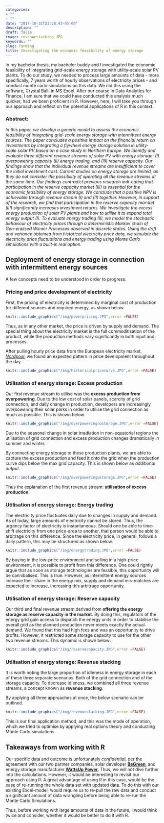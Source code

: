 ```yaml
---
categories:
- ""
- ""
date: "2017-10-31T21:28:43-05:00"
description: ""
draft: false
image: revenuestacking.JPG
keywords: ""
slug: farming
title: Investigating the economic feasibility of energy storage
---
```


In my bachelor thesis, my bachelor buddy and I investigated the economic feasibility of integrating grid-scale energy storage with utility-scale solar PV plants. To do our study, we needed to process large amounts of data - more specifically, 7 years worth of hourly observations of electricity prices - and conduct monte carlo simulations on this data. We did this using the software, Crystal Ball, in MS Excel. After our course in Data Analytics for Finance, I am sure that we could have conducted this analysis much quicker, had we been proficient in R. However, here, I will take you through our approach and reflect on the potential applications of R in this context.

### Abstract:
*In this paper, we develop a generic model to assess the economic feasibility of integrating grid-scale energy storage with intermittent energy sources. The paper concludes a positive impact on the financial return on investments by integrating a flywheel energy storage solution in utility-scale solar PV based on a case study in Northern Europe. We identify and evaluate three different revenue streams of solar PV with energy storage:*
*(I) overpowering capacity*
*(II) energy trading, and* 
*(III) reserve capacity.*
*Our findings show that the individual revenue streams are insufficient to cover the initial investment cost. Current studies on energy storage are limited, as they do not consider the possibility of operating all the revenue streams at the same time. Our findings contradict previous research indi-cating that participation in the reserve capacity market (III) is essential for the economic feasibility of energy storage. We conclude that a positive NPV is achievable through revenue stream (I) and (II) together. However, in support of the research, we find that participation in the reserve capacity mar-ket (III) significantly increases investment returns. We investigate the excess energy production of solar PV plants and how to utilise it to expand total energy output (I). To evaluate energy trading (II), we model the stochastic behaviour of electricity prices through a deterministic Markov chain of Gen-eralised Wiener Processes observed in discrete states. Using the drift and variance obtained from historical electricity price data, we simulate the electricity price fluctuations and energy trading using Monte Carlo simulations with a built-in real option.*

## Deployment of energy storage in connection with intermittent energy sources

A few concepts need to be understood in order to progress. 

### Pricing and price development of electricity

First, the pricing of electricity is determined by marginal cost of production for different sources and required energy, as shown below.

```r
knitr::include_graphics("/img/powerpricing.JPG",error =FALSE)
```

Thus, as in any other market, the price is driven by supply and demand. The special thing about the electricity market is the full commoditisation of the product, while the production methods vary significantly in both input and processes. 

After pulling hourly price data from the European electricity market, [*Nordpool*](https://www.nordpoolgroup.com/), we found an expected pattern in price development throughout the day.

```r
knitr::include_graphics("/img/historicalpricecurve.JPG",error =FALSE)
```

### Utilisation of energy storage: Excess production

Our first revenue stream to utilise was the **excess production from overpowering**. Due to the low cost of solar panels, scarcity of grid connection, and daily change in production, developers are increasingly *overpowering* their solar parks in order to utilise the grid connection as much as possible. This is shown below.

```r
knitr::include_graphics("/img/overpoweringnostorage.JPG",error =FALSE)
```

Due to the seasonal change in solar irradiation in non-equatorial regions the utilisation of grid connection and excess production changes dramatically in summer and winter.

By connecting energy storage to these production plants, we are able to capture the excess production and feed it onto the grid when the production curve dips below the max grid capacity. This is shown below as *additional output*.

```r
knitr::include_graphics("/img/overpoweringwstorage.JPG",error =FALSE)
```

Thus the explanation of the first revenue stream: **utilisation of excess production**.

### Utilisation of energy storage: Energy trading

The electricity price fluctuates daily due to changes in supply and demand. As of today, large amounts of electricity cannot be stored. Thus, the urgency factor of electricity is instantaneous. Should one be able to time-shift electricity from one price-area to another, that person would be able to arbitrage on this difference. Since the electricity price, in general, follows a daily pattern, this may be structured as shown below.

```r
knitr::include_graphics("/img/energytrading.JPG",error =FALSE)
```

By buying in the low-price environment and selling in a high-price environment, it is possible to profit from this difference. One could rightly argue that as soon as storage technologies are feasible, this opportunity will be cannibalised. This is true. However, as intermittent energy sources increase their share in the energy mix, supply and demand mis-matches are expected to increase, increasing this arbitrage opportunity.

### Utilisation of energy storage: Reserve capacity

Our third and final revenue stream derived from **offering the energy storage as reserve capacity in the market**. By doing this, regulators of the energy grid gain access to dispatch the energy units in order to stabilise the overall grid as the planned production never meets exactly the actual demand. We found that this had high fees and was an opportunity to drive profits. However, it restricted some storage capacity to use for the other two revenue streams. This dynamic is shown below:

```r
knitr::include_graphics("/img/reservecapacity.JPG",error =FALSE)
```

### Utilisation of energy storage: Revenue stacking

It is worth noting the large proportion of idleness in energy storage in each of these three separate scenarios. Both of the grid connection and of the storage capacity. To decrease idleness, we combined all three revenue streams, a concept known as **revenue stacking**.

By applying all three approaches at once, the below scenario can be outlined.

```r
knitr::include_graphics("/img/revenuestacking.JPG",error =FALSE)
```

This is our final application method, and this was the mode of operation, which we tried to optimise by applying real options theory and conducting Monte Carlo simulations.

## Takeaways from working with R
Our specific data and outcome is unfortunately *confidential*, per the agreement with our two partner companies, solar developer [**BeGreen**](https://www.begreen.dk/en), and energy storage manufacturer [**WattsUp Power**](https://wattsuppower.com/). Thus, we will not dive further into the calculations. However, it would be interesting to revisit our approach using R. A great advantage of using R in this case, would be the ease of re-running the whole data set with updated data. To do this with our existing Excel-model, would require us to re-pull the raw data and conduct a significant amount of data wrangling before being able to re-run the Monte Carlo Simulations. 

Thus, before working with large amounts of data in the future, I would think twice and consider, whether it would be better to do it with R.